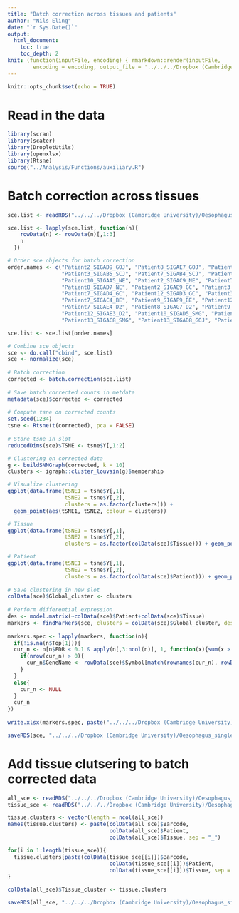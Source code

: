 ```yaml
---
title: "Batch correction across tissues and patients"
author: "Nils Eling"
date: "`r Sys.Date()`"
output: 
  html_document:
    toc: true
    toc_depth: 2
knit: (function(inputFile, encoding) { rmarkdown::render(inputFile, 
        encoding = encoding, output_file = '../../../Dropbox (Cambridge University)/Oesophagus_single_cell/Results/Reports/Full_data_batch_correction.html') })
---
```


```r
knitr::opts_chunk$set(echo = TRUE)
```

# Read in the data

```r
library(scran)
library(scater)
library(DropletUtils)
library(openxlsx)
library(Rtsne)
source("../Analysis/Functions/auxiliary.R")
```

# Batch correction across tissues

```r
sce.list <- readRDS("../../../Dropbox (Cambridge University)/Oesophagus_single_cell/High_quality_sce.rds")

sce.list <- lapply(sce.list, function(n){
    rowData(n) <- rowData(n)[,1:3]
    n
  })

# Order sce objects for batch correction
order.names <- c("Patient2_SIGAD9_GOJ", "Patient8_SIGAE7_GOJ", "Patient10_SIGAB5_GOJ",
                 "Patient3_SIGAB5_SCJ", "Patient7_SIGAB4_SCJ", "Patient9_SIGAE9_SCJ",
                 "Patient10_SIGAA5_NE", "Patient2_SIGAC9_NE", "Patient7_SIGAA4_NE",
                 "Patient8_SIGAD7_NE", "Patient2_SIGAE9_GC", "Patient3_SIGAD5_GC",
                 "Patient7_SIGAD4_GC", "Patient12_SIGAD3_GC", "Patient3_SIGAC5_BE",
                 "Patient7_SIGAC4_BE", "Patient9_SIGAF9_BE", "Patient12_SIGAC3_BE",
                 "Patient7_SIGAE4_D2", "Patient8_SIGAG7_D2", "Patient9_SIGAH9_D2",
                 "Patient12_SIGAE3_D2", "Patient10_SIGAD5_SMG", "Patient11_SIGAA4_SMG",
                 "Patient13_SIGAC8_SMG", "Patient13_SIGAD8_GOJ", "Patient13_SIGAE8_GC")

sce.list <- sce.list[order.names]

# Combine sce objects
sce <- do.call("cbind", sce.list)
sce <- normalize(sce)
  
# Batch correction
corrected <- batch.correction(sce.list)
  
# Save batch corrected counts in metdata
metadata(sce)$corrected <- corrected
  
# Compute tsne on corrected counts
set.seed(1234)
tsne <- Rtsne(t(corrected), pca = FALSE)
  
# Store tsne in slot
reducedDims(sce)$TSNE <- tsne$Y[,1:2]

# Clustering on corrected data
g <- buildSNNGraph(corrected, k = 10)
clusters <- igraph::cluster_louvain(g)$membership

# Visualize clustering
ggplot(data.frame(tSNE1 = tsne$Y[,1],
                  tSNE2 = tsne$Y[,2],
                  clusters = as.factor(clusters))) + 
  geom_point(aes(tSNE1, tSNE2, colour = clusters))

# Tissue
ggplot(data.frame(tSNE1 = tsne$Y[,1],
                  tSNE2 = tsne$Y[,2],
                  clusters = as.factor(colData(sce)$Tissue))) + geom_point(aes(tSNE1, tSNE2, colour = clusters))

# Patient
ggplot(data.frame(tSNE1 = tsne$Y[,1],
                  tSNE2 = tsne$Y[,2],
                  clusters = as.factor(colData(sce)$Patient))) + geom_point(aes(tSNE1, tSNE2, colour = clusters))
  
# Save clustering in new slot
colData(sce)$Global_cluster <- clusters
  
# Perform differential expression
des <- model.matrix(~colData(sce)$Patient+colData(sce)$Tissue)
markers <- findMarkers(sce, clusters = colData(sce)$Global_cluster, design = des)
  
markers.spec <- lapply(markers, function(n){
  if(!is.na(n$Top[1])){
  cur_n <- n[n$FDR < 0.1 & apply(n[,3:ncol(n)], 1, function(x){sum(x > 0)}) == ncol(n) - 2,]
    if(nrow(cur_n) > 0){
      cur_n$GeneName <- rowData(sce)$Symbol[match(rownames(cur_n), rowData(sce)$ID)]
    }
  }
  else{
    cur_n <- NULL
  }
  cur_n
})
  
write.xlsx(markers.spec, paste("../../../Dropbox (Cambridge University)/Oesophagus_single_cell/Results/Marker_genes/Global/Marker_genes.xlsx", sep = ""))

saveRDS(sce, "../../../Dropbox (Cambridge University)/Oesophagus_single_cell/All_corrected_sce.rds")
```

# Add tissue clutsering to batch corrected data

```r
all_sce <- readRDS("../../../Dropbox (Cambridge University)/Oesophagus_single_cell/All_corrected_sce.rds")
tissue_sce <- readRDS("../../../Dropbox (Cambridge University)/Oesophagus_single_cell/Tissue_sce.rds")

tissue.clusters <- vector(length = ncol(all_sce))
names(tissue.clusters) <- paste(colData(all_sce)$Barcode, 
                                colData(all_sce)$Patient,
                                colData(all_sce)$Tissue, sep = "_")

for(i in 1:length(tissue_sce)){
  tissue.clusters[paste(colData(tissue_sce[[i]])$Barcode, 
                                colData(tissue_sce[[i]])$Patient,
                                colData(tissue_sce[[i]])$Tissue, sep = "_")] <- colData(tissue_sce[[i]])$Tissue_cluster
}

colData(all_sce)$Tissue_cluster <- tissue.clusters

saveRDS(all_sce, "../../../Dropbox (Cambridge University)/Oesophagus_single_cell/All_corrected_sce.rds")
```

